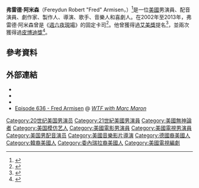 {{Infobox comedian
| image        = Fred Armisen 2014 cropped and retouched.jpg
| imagesize    =
| caption      = 
|birth_name = Fereydun Robert Armisen<ref name=phawk1>{{cite web|url=http://www.phawker.com/2014/05/08/excerpt-fredlandia/|title=Fredlandia: The Nicest Punk In Show Biz|date=May 8, 2014|author=Phawker|access-date=September 1, 2015|archive-date=2015-09-24|archive-url=https://web.archive.org/web/20150924072221/http://www.phawker.com/2014/05/08/excerpt-fredlandia/|dead-url=no}}</ref>
| birth_date   = {{birth date and age|1966|12|4}}
| birth_place  = {{USA}}[[密西西比州|密西西比州]][[哈蒂斯堡_(密西西比州)|哈蒂斯堡]]
| active       = 1998–現在
| medium       = 獨角喜劇、音樂、電視、電影 
| nationality  = 美國
| genre        = 
| instruments = 鼓、吉他
| spouse       = [[Sally_Timms|Sally Timms]] (1998–2004)<br>[[伊丽莎白·莫斯|伊丽莎白·莫斯]] (2009–2011)
| notable_work = 《[[週六夜現場|週六夜現場]]》<br>''[[Portlandia_(TV_series)|Portlandia]]''<br>《[[塞斯·梅耶斯深夜秀|塞斯·梅耶斯深夜秀]]》
| other_names  =
| website      = {{URL|fredarmisen.com}}
}}
'''弗雷德·阿米森'''（Fereydun Robert "Fred" Armisen，{{bd|1966年|12月4日}}）<ref>{{cite web | url = http://www.tvguide.com/celebrities/fred-armisen/bio/196439 | title = Fred Armisen | publisher = [[TV_Guide|TVGuide.com]] | accessdate = March 10, 2014 | archive-date = 2013-10-29 | archive-url = https://web.archive.org/web/20131029201001/http://www.tvguide.com/celebrities/fred-armisen/bio/196439 | dead-url = no }}</ref>是一位[[美國|美國]]男演員、配音演員、劇作家、製作人、導演、歌手、音樂人和喜劇人。在2002年至2013年，弗雷德·阿米森曾是《[[週六夜現場|週六夜現場]]》的固定卡司<ref name="splitsider">{{cite web|url=http://splitsider.com/2013/06/talking-to-fred-armisen-about-snl-portlandia-and-being-part-of-a-comedy-collective/|title=Talking to Fred Armisen About 'SNL', 'Portlandia', And Being Part of A Comedy Collective|date=June 28, 2013|work=Splitsider|accessdate=June 29, 2013|archive-url=https://web.archive.org/web/20160223113058/http://splitsider.com/2013/06/talking-to-fred-armisen-about-snl-portlandia-and-being-part-of-a-comedy-collective/|archive-date=2016-02-23|dead-url=yes}}</ref>。他曾獲得過[[艾美獎|艾美獎]]提名<ref>{{cite web|title=Fred Armisen: Biography|url=http://www.tvguide.com/celebrities/fred-armisen/bio/196439|publisher=TV Guide|accessdate=July 4, 2013|archive-date=2013-10-29|archive-url=https://web.archive.org/web/20131029201001/http://www.tvguide.com/celebrities/fred-armisen/bio/196439|dead-url=no}}</ref>，並兩次獲得過[[皮博迪獎|皮博迪獎]]<ref>{{Cite web |url=http://www.peabodyawards.com/award-profile/saturday-night-live-political-satire-2008 |title=存档副本 |access-date=2016-02-27 |archive-date=2015-05-12 |archive-url=https://web.archive.org/web/20150512011916/http://www.peabodyawards.com/award-profile/saturday-night-live-political-satire-2008 |dead-url=no }}</ref>。

==參考資料==
{{Reflist}}

==外部連結==
{{Commonscat|Fred Armisen|弗雷德·阿米森}}
* {{Official website|http://fredarmisen.com}}
*{{IMDb name|0035488}}
* {{Amg name|347644}}
*[http://www.wtfpod.com/podcast/episodes/episode_636_-_fred_armisen Episode 636 - Fred Armisen] {{Wayback|url=http://www.wtfpod.com/podcast/episodes/episode_636_-_fred_armisen |date=20220212202417 }} @ ''[[WTF_with_Marc_Maron|WTF with Marc Maron]]''
{{Authority control}}
{{DEFAULTSORT: Armisen, Fred}}
[[Category:20世纪美国男演员|Category:20世纪美国男演员]]
[[Category:21世紀美國男演員|Category:21世紀美國男演員]]
[[Category:美國無神論者|Category:美國無神論者]]
[[Category:美国模仿艺人|Category:美国模仿艺人]]
[[Category:美國電影男演員|Category:美國電影男演員]]
[[Category:美國電視男演員|Category:美國電視男演員]]
[[Category:美国男配音演员|Category:美国男配音演员]]
[[Category:美國音樂影片導演|Category:美國音樂影片導演]]
[[Category:德國裔美國人|Category:德國裔美國人]]
[[Category:韓裔美國人|Category:韓裔美國人]]
[[Category:委內瑞拉裔美國人|Category:委內瑞拉裔美國人]]
[[Category:美國電視編劇|Category:美國電視編劇]]
